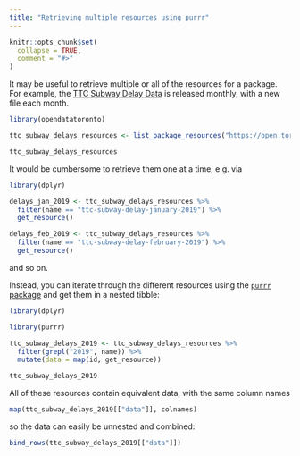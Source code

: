 ```yaml
---
title: "Retrieving multiple resources using purrr"
---
```


```r
knitr::opts_chunk$set(
  collapse = TRUE,
  comment = "#>"
)
```

It may be useful to retrieve multiple or all of the resources for a package. For example, the [TTC Subway Delay Data](https://open.toronto.ca/dataset/ttc-subway-delay-data/) is released monthly, with a new file each month.

```r
library(opendatatoronto)

ttc_subway_delays_resources <- list_package_resources("https://open.toronto.ca/dataset/ttc-subway-delay-data/")

ttc_subway_delays_resources
```

It would be cumbersome to retrieve them one at a time, e.g. via 

```r
library(dplyr)

delays_jan_2019 <- ttc_subway_delays_resources %>%
  filter(name == "ttc-subway-delay-january-2019") %>%
  get_resource()

delays_feb_2019 <- ttc_subway_delays_resources %>%
  filter(name == "ttc-subway-delay-february-2019") %>%
  get_resource()
```

and so on.

Instead, you can iterate through the different resources using the [`purrr` package](https://purrr.tidyverse.org/) and get them in a nested tibble:

```r
library(dplyr)
```

```r
library(purrr)

ttc_subway_delays_2019 <- ttc_subway_delays_resources %>%
  filter(grepl("2019", name)) %>%
  mutate(data = map(id, get_resource))

ttc_subway_delays_2019
```

All of these resources contain equivalent data, with the same column names

```r
map(ttc_subway_delays_2019[["data"]], colnames)
```

so the data can easily be unnested and combined:

```r
bind_rows(ttc_subway_delays_2019[["data"]])
```

